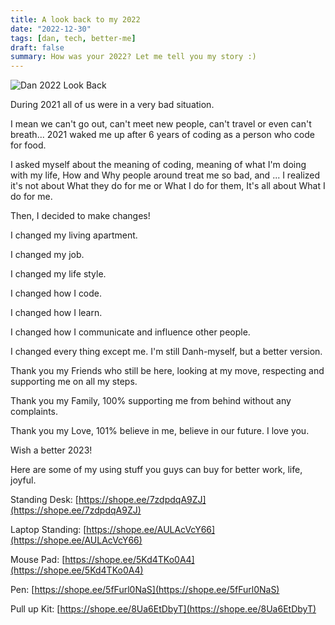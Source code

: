 ```yaml
---
title: A look back to my 2022
date: "2022-12-30"
tags: [dan, tech, better-me]
draft: false
summary: How was your 2022? Let me tell you my story :)
---
```


<img
  className="inline"
  src="/static/images/Blog/dan-2022-look-back.jpeg"
  alt="Dan 2022 Look Back"
/>

During 2021 all of us were in a very bad situation.

I mean we can't go out, can't meet new people, can't travel or even can't breath...
2021 waked me up after 6 years of coding as a person who code for food.

I asked myself about the meaning of coding, meaning of what I'm doing with my life, How and Why people around treat me so bad, and ... I realized it's not about What they do for me or What I do for them, It's all about What I do for me.

Then, I decided to make changes!

I changed my living apartment.

I changed my job.

I changed my life style.

I changed how I code.

I changed how I learn.

I changed how I communicate and influence other people.

I changed every thing except me. I'm still Danh-myself, but a better version.

Thank you my Friends who still be here, looking at my move, respecting and supporting me on all my steps.

Thank you my Family, 100% supporting me from behind without any complaints.

Thank you my Love, 101% believe in me, believe in our future. I love you.

Wish a better 2023!

Here are some of my using stuff you guys can buy for better work, life, joyful.

Standing Desk: [https://shope.ee/7zdpdqA9ZJ](https://shope.ee/7zdpdqA9ZJ)

Laptop Standing: [https://shope.ee/AULAcVcY66](https://shope.ee/AULAcVcY66)

Mouse Pad: [https://shope.ee/5Kd4TKo0A4](https://shope.ee/5Kd4TKo0A4)

Pen: [https://shope.ee/5fFurl0NaS](https://shope.ee/5fFurl0NaS)

Pull up Kit: [https://shope.ee/8Ua6EtDbyT](https://shope.ee/8Ua6EtDbyT)
